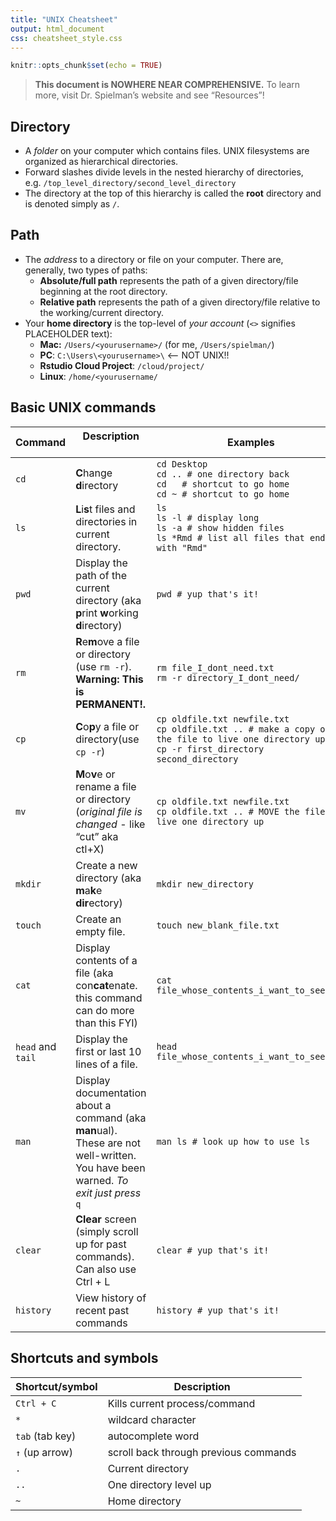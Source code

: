 ```yaml
---
title: "UNIX Cheatsheet"
output: html_document
css: cheatsheet_style.css
---
```


```r
knitr::opts_chunk$set(echo = TRUE)
```

> **This document is NOWHERE NEAR COMPREHENSIVE.** To learn more, visit Dr. Spielman's website and see "Resources"!




## Directory
  - A *folder* on your computer which contains files. UNIX filesystems are organized as hierarchical directories. 
  - Forward slashes divide levels in the nested hierarchy of directories, e.g. `/top_level_directory/second_level_directory`
  - The directory at the top of this hierarchy is called the **root** directory and is denoted simply as `/`. 

## Path
  - The *address* to a directory or file on your computer. There are, generally, two types of paths:
    - **Absolute/full path** represents the path of a given directory/file beginning at the root directory.
    - **Relative path** represents the path of a given directory/file relative to the working/current directory.
- Your **home directory** is the top-level of *your account* (`<>` signifies PLACEHOLDER text):
	- **Mac:** `/Users/<yourusername>/` (for me, `/Users/spielman/`)
	- **PC**: `C:\Users\<yourusername>\` <-- NOT UNIX!!
	- **Rstudio Cloud Project**: `/cloud/project/`
	- **Linux**: `/home/<yourusername/`


## Basic UNIX commands

Command | Description &nbsp;&nbsp;&nbsp;&nbsp;&nbsp;&nbsp;&nbsp;&nbsp;&nbsp;&nbsp; | Examples
-------|--------------|----------- 
`cd` | **C**hange **d**irectory |  `cd Desktop` <br> `cd .. # one directory back` <br> `cd   # shortcut to go home` <br> `cd ~ # shortcut to go home`
`ls` | **L**i**s**t files and directories in current directory. |  `ls` <br> `ls -l # display long` <br> `ls -a # show hidden files` <br> `ls *Rmd # list all files that end with "Rmd"`
`pwd` | Display the path of the current directory (aka **p**rint **w**orking **d**irectory) | `pwd # yup that's it!`
`rm` | **R**e**m**ove a file or directory (use `rm -r`). **Warning: This is PERMANENT!.** | `rm file_I_dont_need.txt` <br> `rm -r directory_I_dont_need/`
`cp` | **C**o**p**y a file or directory(use `cp -r`) | `cp oldfile.txt newfile.txt` <br> `cp oldfile.txt .. # make a copy of the file to live one directory up` <br> `cp -r first_directory second_directory`
`mv` | **M**o**v**e or rename a file or directory (_original file is changed_ - like "cut" aka ctl+X) |  `cp oldfile.txt newfile.txt` <br> `cp oldfile.txt .. # MOVE the file to live one directory up`
`mkdir` | Create a new directory (aka **m**a**k**e **dir**ectory) | `mkdir new_directory`
`touch` | Create an empty file. | `touch new_blank_file.txt`
`cat` | Display contents of a file (aka con**cat**enate. this command can do more than this FYI) |  `cat file_whose_contents_i_want_to_see.txt`
`head` and `tail` | Display the first or last 10 lines of a file. | `head file_whose_contents_i_want_to_see.txt` 
`man` | Display documentation about a command (aka **man**ual). These are not well-written. You have been warned. *To exit just press* `q` | `man ls # look up how to use ls` 
`clear` | **Clear** screen (simply scroll up for past commands). Can also use Ctrl + L | `clear # yup that's it!`
`history`| View history of recent past commands | `history # yup that's it!`

## Shortcuts and symbols

Shortcut/symbol | Description
----------|-----
`Ctrl + C` | Kills current process/command
`*` | wildcard character
`tab` (tab key) | autocomplete word
`↑` (up arrow)| scroll back through previous commands
`.` | Current directory
`..` | One directory level up 
`~` | Home directory


